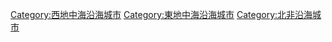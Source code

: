 {{Catnav|頁面分類|人类社会|城市|沿海城市|地中海沿海城市|西地中海沿海城市}}
{{Catnav|頁面分類|人类社会|城市|沿海城市|地中海沿海城市|東地中海沿海城市}}
{{Catnav|頁面分類|人类社会|城市|沿海城市|地中海沿海城市|北非沿海城市}}






[[Category:西地中海沿海城市|Category:西地中海沿海城市]]
[[Category:東地中海沿海城市|Category:東地中海沿海城市]]
[[Category:北非沿海城市|Category:北非沿海城市]]